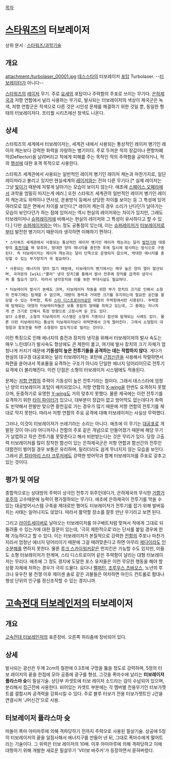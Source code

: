[[목차]]

= [[스타워즈]]의 터보레이저 =
상위 문서 : [[스타워즈/과학기술]]
== 개요 ==
attachment:/turbolaser_00001.jpg
[[데스스타]]의 터보레이저 [[포탑]]
Turbolaser.
--[[터보레이터]]가 아니다--

[[스타워즈]]의 [[레이저]] 무기. 주로 [[요새]]의 포탑이나 주력함의 주포로 쓰이는 무기다. [[은하제국]]과 저항 연합에서 널리 사용하는 무기로, 발사되는 터보레이저의 색상이 제국군은 녹색, 저항 연합군은 적색으로 다른 것은 시인성 문제를 해결하기 위한 것일 뿐, 동일한 형태의 터보레이저다. 프리퀄 시리즈에선 청색도 나온다.

== 상세 ==
스타워즈의 세계에서 터보레이저는, 세계관 내에서 사용되는 통상적인 레이저 병기인 레이저 캐논보다 강력한 화력을 자랑하는 병기이다. 주로 두꺼운 적의 장갑이나 편향차폐막(Deflector)을 날려버리고 적에게 피해를 주는 목적인 적의 주력함을 공략하거나, 적의 [[행성]]에 대한 포격 목적으로 사용한다.

스타워즈 세계관에서 사용되는 일반적인 레이저 병기인 레이저 캐논과 마찬가지로, 일단 레이저라고 불리고 있지만 현실세계의 [[레이저]]와는 전혀 다른 무기다.[* 실제 레이저는 그냥 [[빛]]이기 때문에 저렇게 날아가는 모습이 보이지 않는다. 애초에 [[스페이스 오페라]]에서 과학을 엄밀히 따지는게 에러.] 또한 스타워즈 세계관의 일반적인 레이저 병기인 레이저 캐논과도 위력이나 연사성, 운용방식 등에서 상당한 차이를 보이는 등 그 특성에 있어 여러모로 많은 면에서 차이를 보인다.[* 레이저 캐논의 경우 소리가 난다던가 날아가는 모습이 보인다던가 하는 점에 있어서는 역시 현실의 레이저와는 차이가 있지만, 그래도 터보레이저나 [[슈퍼레이저]]에 비해서는 현실의 레이저와 그 특성이 유사하다고 할 수 있다.] 다만 [[슈퍼레이저]]와는 어느 정도 공통점이 있는데, 이는 [[슈퍼레이저]]가 [[터보레이저]]로부터 발전한 병기이기 때문이라 생각하면 이해하기 편하다.

 * 스타워즈 세계관에서 사용되는 통상적인 레이저 병기인 레이저 캐논과는 달리 [[발전기]]와 대용량의 [[축전지]]를 짜 맞추어, 방대한 양의 에너지를 충전한 후에 일시에 발사하는 방식으로 구동된다. 즉 터보레이저는 레이저 캐논과는 달리 단독으로 운영되지 않으며, 막대한 에너지를 충당할 수 있는 부가장치가 꼭 필요하다.

 * 사용되는 에너지의 양이 많기 때문에, 터보레이저 병기에서는 매우 높은 양의 열이 발산되며, 극저온의 [wiki:"쿨러" 냉각 장치]를 통해서 발사 전후에 장치를 급격히 냉각시켜 줄 필요가 있다. 따라서 냉각장치와 이를 위한 부대시설도 필요하다.

 * 터보레이저 발사기 본체도 크며, 터보레이저 작동을 위한 부가 장치의 크기로 인해서 소형의 전투기에는 탑재할 수 없으며, 대량의 동력과 거대한 크기를 유지하는데 필요한 공간을 할당할 수 있는 주력함, 특히 [[스타 디스트로이어]]같은 대형의 주력함에서만 사용된다. 주력함에 탑재되는 대형의 터보레이저들은 보통 포탑의 형태를 취하고 있는데, 그 중에는 지나치게 큰 크기로 인해서 특정 방향으로 고정시켜 둔 것도 있다.
 보다 소용량, 소형의 터보레이저 시스템은 소형의 기종이나 함선에 탑재되는 사례도 있다. 물론 이런 터보레이저는 통상의 터보레이저보다 위력면에서 크게 떨어진다. 그래서 소형함이 대형함과 함포전을 하면 소형함이 압도적으로 밀리는 것이다.

이런 특징으로 인해 에너지의 충전과 장치의 냉각을 위해서 터보레이저의 발사 속도는 매우 느린데다가 발사속도 향상에도 큰 제한이 붙고, 여기에 발사 장치의 크기 자체가 엄청나게 커지기 때문에 '''기동성이 높은 전투기들을 공격하는 데는 적합하지 않다.''' 게다가 현실의 대구경 대공포와는 달리 터보레이저는 포탄에 [[근접신관]]을 사용해서 작렬하면서 파편을 쏟아내서 목표물을 요격하는 구조가 아니라 단일한 에너지 덩어리이므로 전투기 요격에 더 불리해진다. 이런 단점은 소형의 터보레이저 시스템에도 적용된다.

문제는 [[저항 연합]]의 주력이 기동성이 높은 전투기라는 점이다. 그래서 데스스타에 엄청난 양의 터보레이저 포탑이 배치되었으나, 저항 연합의 [[X-wing]]을 한번도 요격하지 못했으며, 둔중하기로 유명한 [[Y-wing]]도 거의 맞추지 못했다. 물론 제국에는 이런 전투기를 요격하기 위한 [[타이 파이터]]가 있으나, 대부분이 장갑이 없고 방어막도 없는데다가 화력도 빈약해서 한발만 맞으면 황천길로 가는 경우가 많기 때문에 저항 연합의 전투기를 제대로 막지 못한다. 따라서 저항 연합의 주요 공격에 대해 터보레이저는 사실상 무력했다.

그러나, 이것이 터보레이저가 쓰레기라는 소리는 아니다. 애초에 이 무기는 [[대공포]]로 개발된 것이 아니라 어디까지나 전함의 주포 같은 개념으로 만들어졌기 때문에 해당 무기가 날렵하고 작은 전투기를 못맞춘다고 해서 비판받는다는 것은 무리가 있다. 당장 고출력 터보레이저를 많이 장착한 함선이 있는 은하제국군은 저항 연합과 함선간의 전투인 대함전이 벌어질 경우 보통은 유리하며, 밀리더라도 쉽게 무너지지 않는 모습을 보인다. 그래서 [[몬 칼라마리 스타 크루저]]에도 강력한 방어막과 함께 터보레이저를 주포로 갖추고 있는 것이다.

== 평가 및 여담 ==
종합적으로는 상대방의 주력이 상극인 전투기 위주인데다가, 은하제국의 무식한 [[거함거포주의]] 고수때문에 능력이 평가절하되는 무기다. 애초에 은하제국이 전투기를 막을 수 있는 대공방어시스템 구축을 제대로만 했어도 터보레이저가 전투기를 잡기 위해 발버둥치는 사태는 일어나지도 않았다. 따라서 활약할 장소를 잘못 만난 무기라고 보면 된다.

그리고 [[라이트세이버]]로 날아오는 터보레이저를 야구배트처럼 맞쳐서 적에게 그대로 되돌려줄 수 있는가에 대한 질문이 있는데, '극히 제한적으로'라는 단서를 붙일 경우에 한해 가능하다고 할 수 있다. 이는 터보레이저가 본질적으로 강력한 [[전함]]의 주포나 마찬가지라서 엄청난 에너지 덩어리이기 때문에 그걸 때려맞춘다고 하면 아무리 [[제다이]]라도 [[인수분해]]를 면하지 못한다. 물론 [[루크 스카이워커]]같은 먼치킨은 가능할 수도 있지만, 이들도 소형 터보레이저가 한계며, 스타 디스트로이어 같은 주력함이 날리는 대형 터보레이저는 무리다. 애초에 그 정도 경지에 도달한 포스 유저들은 이런 무모한 행동을 해야 할 상황 자체에 처하는 경우가 극히 드물다. 요다나 [[팰퍼틴]], [[조루우스 츠바오스]], 노년의 루크나 유우잔 봉 전쟁 이후 제이센 솔로 같은 괴물들은 여차하면 마인드 컨트롤로 함대나 행성 단위의 인구를 정신조작할 수 있는 경지니까.
= [[고속전대 터보레인저]]의 터보레이저 =
== 개요 ==
[[고속전대 터보레인저]]의 표준장비. 오른쪽 허리춤에 장비되어 있다.

== 상세 ==
발사되는 광선은 두께 2cm의 철판에 0.3초에 구멍을 뚫을 정도로 강력하며, 5정의 터보 레이저의 끝을 한점에 모아 공중에 광구를 형성, 그것을 폭마수에 날리는 '''터보레이저 플라스마 슛'''이 필살기술.
상단부 카셋트에 터보 레이저 소드라는 검이 수납되어 있으며, 분리해서 접근전에 사용한다.
비어있는 카셋트 부분에는 각 멤버별 전용무기인 터보가젯트를 결합시켜 공격력을 강화시킬 수 있다. 주로 블루 터보가 전용 터보가젯트인 J건을 연결시켜 'J머신건'으로 사용.
 
== 터보레이저 플라스마 슛 ==
떠돌이 폭마 야미마루에 의해 격파당하기 전까지 주력으로 사용된 필살기술. 상공에 5정의 터보레이저의 끝을 일점사해서 에너지구를 만들어 낸 뒤, 그대로 폭마수에게 떨어트리는 기술이다. 그 위력은 터보 레이저의 10배. 이후 야미마루에 의해 격파당하고 이에 대항하기 위해 개발한 새로운 필살무기 'V터보 바주카'가 등장하면서 묻혀버렸다.
